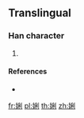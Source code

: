 {{character info/new}}
==Translingual==

===Han character===
{{Han char|rn=38|rad=女|as=07|sn=10|four=42400|canj=VHDN|ids=⿰女利}}

# {{defn|Han|sort=女07}}

====References====
* {{Han ref|kx=0263.251|hdz=21052.101|uh=5A33|ud=23091|bh=D164|bd=53604}}

[[fr:娳]]
[[pl:娳]]
[[th:娳]]
[[zh:娳]]